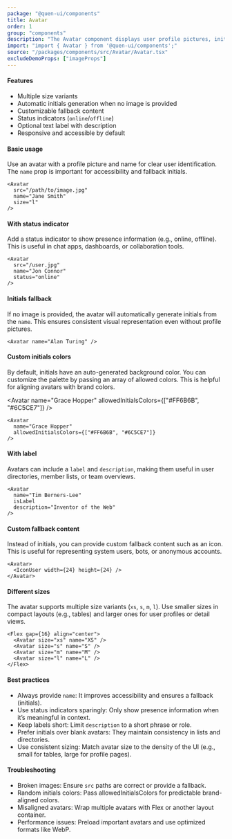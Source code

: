```yaml
---
package: "@quen-ui/components"
title: Avatar
order: 1
group: "components"
description: "The Avatar component displays user profile pictures, initials, or icons with optional status indicators and text labels. It gracefully handles image loading errors by falling back to customizable alternatives."
import: "import { Avatar } from '@quen-ui/components';"
source: "/packages/components/src/Avatar/Avatar.tsx"
excludeDemoProps: ["imageProps"]
---
```


#### Features

- Multiple size variants
- Automatic initials generation when no image is provided
- Customizable fallback content
- Status indicators (`online`/`offline`)
- Optional text label with description
- Responsive and accessible by default

#### Basic usage

Use an avatar with a profile picture and name for clear user identification. The `name` prop is important for accessibility and fallback initials.

<Avatar src={Icon} name="Jane Smith" size="l" />

```tsx
<Avatar
  src="/path/to/image.jpg"
  name="Jane Smith"
  size="l"
/>
```

####  With status indicator

Add a status indicator to show presence information (e.g., online, offline). This is useful in chat apps, dashboards, or collaboration tools.

<Avatar
  src={Avatar2Img}
  name="Jon Connor"
  status="online"
/>


```tsx
<Avatar
  src="/user.jpg"
  name="Jon Connor"
  status="online"
/>
```

#### Initials fallback

If no image is provided, the avatar will automatically generate initials from the `name`. This ensures consistent visual representation even without profile pictures.

<Avatar name="Alan Turing" />

```tsx
<Avatar name="Alan Turing" />
```


#### Custom initials colors

By default, initials have an auto-generated background color. You can customize the palette by passing an array of allowed colors. This is helpful for aligning avatars with brand colors.

<Avatar
  name="Grace Hopper"
  allowedInitialsColors={["#FF6B6B", "#6C5CE7"]}
/>

```tsx
<Avatar
  name="Grace Hopper"
  allowedInitialsColors={["#FF6B6B", "#6C5CE7"]}
/>
```


#### With label

Avatars can include a `label` and `description`, making them useful in user directories, member lists, or team overviews.

<Avatar
  name="Tim Berners-Lee"
  isLabel
  description="Inventor of the Web"
/>

```tsx
<Avatar
  name="Tim Berners-Lee"
  isLabel
  description="Inventor of the Web"
/>
```

#### Custom fallback content

Instead of initials, you can provide custom fallback content such as an icon. This is useful for representing system users, bots, or anonymous accounts.

<Avatar>
  <IconUser width={24} height={24} />
</Avatar>

```tsx
<Avatar>
  <IconUser width={24} height={24} />
</Avatar>
```

#### Different sizes

The avatar supports multiple size variants (`xs`, `s`, `m`, `l`). Use smaller sizes in compact layouts (e.g., tables) and larger ones for user profiles or detail views.

<Flex gap={16} align="center">
  <Avatar size="xs" name="XS" />
  <Avatar size="s" name="S" />
  <Avatar size="m" name="M" />
  <Avatar size="l" name="L" />
</Flex>


```tsx
<Flex gap={16} align="center">
  <Avatar size="xs" name="XS" />
  <Avatar size="s" name="S" />
  <Avatar size="m" name="M" />
  <Avatar size="l" name="L" />
</Flex>
```

#### Best practices

  - Always provide `name`: It improves accessibility and ensures a fallback (initials).
  - Use status indicators sparingly: Only show presence information when it’s meaningful in context.
  - Keep labels short: Limit `description` to a short phrase or role.
  - Prefer initials over blank avatars: They maintain consistency in lists and directories.
  - Use consistent sizing: Match avatar size to the density of the UI (e.g., small for tables, large for profile pages).

#### Troubleshooting

  - Broken images: Ensure `src` paths are correct or provide a fallback.
  - Random initials colors: Pass allowedInitialsColors for predictable brand-aligned colors.
  - Misaligned avatars: Wrap multiple avatars with Flex or another layout container.
  - Performance issues: Preload important avatars and use optimized formats like WebP.
